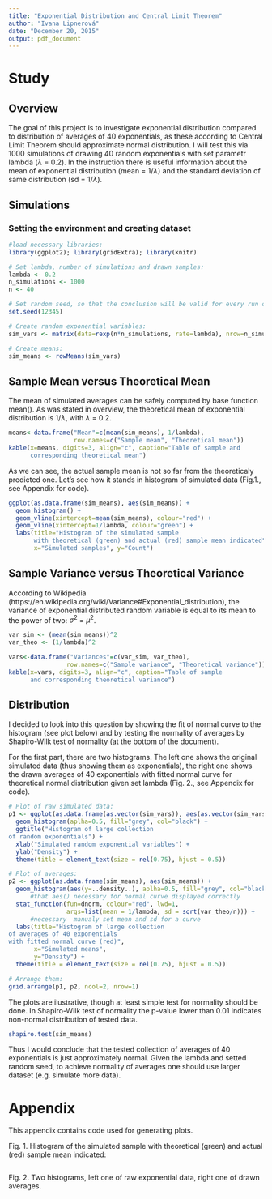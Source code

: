 ```yaml
---
title: "Exponential Distribution and Central Limit Theorem"
author: "Ivana Lipnerová"
date: "December 20, 2015"
output: pdf_document
---
```


# Study

## Overview
The goal of this project is to investigate exponential distribution compared to distribution of averages of 40 exponentials, as these according to Central Limit Theorem should approximate normal distribution. I will test this via 1000 simulations of drawing 40 random exponentials with set parametr lambda ($\lambda$ = 0.2). In the instruction there is useful information about the mean of exponential distribution (mean = 1/$\lambda$) and the standard deviation of same distribution (sd = 1/$\lambda$).

## Simulations

### Setting the environment and creating dataset

```r
#load necessary libraries:
library(ggplot2); library(gridExtra); library(knitr)

# Set lambda, number of simulations and drawn samples:
lambda <- 0.2
n_simulations <- 1000
n <- 40

# Set random seed, so that the conclusion will be valid for every run of knitr:
set.seed(12345)

# Create random exponential variables:
sim_vars <- matrix(data=rexp(n*n_simulations, rate=lambda), nrow=n_simulations, ncol=n)

# Create means:
sim_means <- rowMeans(sim_vars)
```


##  Sample Mean versus Theoretical Mean
The mean of simulated averages can be safely computed by base function mean(). As was stated in overview, the theoretical mean of exponential distribution is 1/$\lambda$, with $\lambda$ = 0.2.  

```r
means<-data.frame("Mean"=c(mean(sim_means), 1/lambda), 
                  row.names=c("Sample mean", "Theoretical mean"))
kable(x=means, digits=3, align="c", caption="Table of sample and 
      corresponding theoretical mean")
```

As we can see, the actual sample mean is not so far from the theoreticaly predicted one. Let's see how it stands in histogram of simulated data (Fig.1., see Appendix for code).

```r
ggplot(as.data.frame(sim_means), aes(sim_means)) + 
  geom_histogram() +
  geom_vline(xintercept=mean(sim_means), colour="red") +
  geom_vline(xintercept=1/lambda, colour="green") +
  labs(title="Histogram of the simulated sample 
       with theoretical (green) and actual (red) sample mean indicated",
       x="Simulated samples", y="Count") 
```

## Sample Variance versus Theoretical Variance
According to Wikipedia (https://en.wikipedia.org/wiki/Variance#Exponential_distribution), the variance of exponential distributed random variable is equal to its mean to the power of two:
$\sigma^2$ = $\mu^2$.
 
```r
var_sim <- (mean(sim_means))^2
var_theo <- (1/lambda)^2

vars<-data.frame("Variances"=c(var_sim, var_theo), 
                row.names=c("Sample variance", "Theoretical variance"))
kable(x=vars, digits=3, align="c", caption="Table of sample 
      and corresponding theoretical variance")
```


## Distribution
I decided to look into this question by showing the fit of normal curve to the histogram (see plot below) and by testing the normality of averages by Shapiro-Wilk test of normality (at the bottom of the document).

For the first part, there are two histograms. The left one shows the original simulated data (thus showing them as exponentials), the right one shows the drawn averages of 40 exponentials with fitted normal curve for theoretical normal distribution given set lambda (Fig. 2., see Appendix for code).

```r
# Plot of raw simulated data:
p1 <- ggplot(as.data.frame(as.vector(sim_vars)), aes(as.vector(sim_vars))) + 
  geom_histogram(aplha=0.5, fill="grey", col="black") +
  ggtitle("Histogram of large collection 
of random exponentials") +
  xlab("Simulated random exponential variables") +
  ylab("Density") +
  theme(title = element_text(size = rel(0.75), hjust = 0.5))

# Plot of averages:  
p2 <- ggplot(as.data.frame(sim_means), aes(sim_means)) + 
  geom_histogram(aes(y=..density..), aplha=0.5, fill="grey", col="black") +
      #that aes() necessary for normal curve displayed correctly
  stat_function(fun=dnorm, colour="red", lwd=1, 
                args=list(mean = 1/lambda, sd = sqrt(var_theo/n))) +
      #necessary  manualy set mean and sd for a curve
  labs(title="Histogram of large collection 
of averages of 40 exponentials
with fitted normal curve (red)",
       x="Simulated means",
       y="Density") +
  theme(title = element_text(size = rel(0.75), hjust = 0.5))

# Arrange them: 
grid.arrange(p1, p2, ncol=2, nrow=1)
```  

The plots are ilustrative, though at least simple test for normality should be done. In Shapiro-Wilk test of normality the p-value lower than 0.01 indicates non-normal distribution of tested data.
```r
shapiro.test(sim_means)
```
Thus I would conclude that the tested collection of averages of 40 exponentials is just approximately normal. Given the lambda and setted random seed, to achieve normality of averages one should use larger dataset (e.g. simulate more data).




# Appendix
This appendix contains code used for generating plots.

Fig. 1. Histogram of the simulated sample with theoretical (green) and actual (red) sample mean indicated:
```r

```

Fig. 2. Two histograms, left one of raw exponential data, right one of drawn averages.
```r

```  